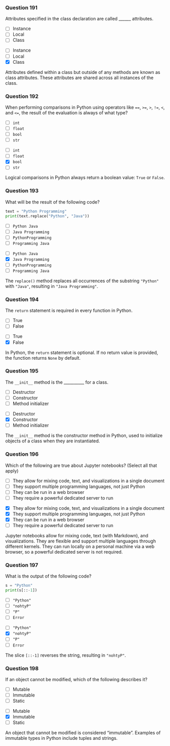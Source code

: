 ### Question 191 {.question}

Attributes specified in the class declaration are called ______ attributes.

::: {.r-stack}

::: {.absolute .left-0 .top-0 width=100%}
- [ ] Instance
- [ ] Local
- [ ] Class
:::

::: {.fragment .fade-in .absolute .left-0 .top-0 width=100%}
- [ ] Instance
- [ ] Local
- [x] Class


::: {.explanation}
Attributes defined within a class but outside of any methods are known as class attributes. These attributes are shared across all instances of the class.
:::
:::
:::

### Question 192 {.question}

When performing comparisons in Python using operators like `==`, `>=`, `>`, `!=`, `<`, and `<=`, the result of the evaluation is always of what type?

::: {.r-stack}

::: {.absolute .left-0 .top-0 width=100%}
- [ ] `int`
- [ ] `float`
- [ ] `bool`
- [ ] `str`
:::

::: {.fragment .fade-in .absolute .left-0 .top-0 width=100%}
- [ ] `int`
- [ ] `float`
- [x] `bool`
- [ ] `str`


::: {.explanation}
Logical comparisons in Python always return a boolean value: `True` or `False`.
:::
:::
:::

### Question 193 {.question}

What will be the result of the following code?

```python
text = "Python Programming"
print(text.replace("Python", "Java"))
```

::: {.r-stack}

::: {.absolute .left-0 .top-0 width=100%}
- [ ] `Python Java`
- [ ] `Java Programming`
- [ ] `PythonProgramming`
- [ ] `Programming Java`
:::

::: {.fragment .fade-in .absolute .left-0 .top-0 width=100%}
- [ ] `Python Java`
- [x] `Java Programming`
- [ ] `PythonProgramming`
- [ ] `Programming Java`


::: {.explanation}
The `replace()` method replaces all occurrences of the substring `"Python"` with `"Java"`, resulting in `"Java Programming"`.
:::
:::
:::

### Question 194 {.question}

The `return` statement is required in every function in Python.

::: {.r-stack}

::: {.absolute .left-0 .top-0 width=100%}
- [ ] True
- [ ] False
:::

::: {.fragment .fade-in .absolute .left-0 .top-0 width=100%}
- [ ] True
- [x] False


::: {.explanation}
In Python, the `return` statement is optional. If no return value is provided, the function returns `None` by default.
:::
:::
:::

### Question 195 {.question}

The `__init__` method is the __________ for a class.

::: {.r-stack}

::: {.absolute .left-0 .top-0 width=100%}
- [ ] Destructor
- [ ] Constructor
- [ ] Method initializer
:::

::: {.fragment .fade-in .absolute .left-0 .top-0 width=100%}
- [ ] Destructor
- [x] Constructor
- [ ] Method initializer


::: {.explanation}
The `__init__` method is the constructor method in Python, used to initialize objects of a class when they are instantiated.
:::
:::
:::

### Question 196 {.question}

::: {.smaller-80}
Which of the following are true about Jupyter notebooks? (Select all that apply)

::: {.r-stack}

::: {.absolute .left-0 .top-0 width=100%}
- [ ] They allow for mixing code, text, and visualizations in a single document
- [ ] They support multiple programming languages, not just Python
- [ ] They can be run in a web browser
- [ ] They require a powerful dedicated server to run
:::

::: {.fragment .fade-in .absolute .left-0 .top-0 width=100%}
- [x] They allow for mixing code, text, and visualizations in a single document
- [x] They support multiple programming languages, not just Python
- [x] They can be run in a web browser
- [ ] They require a powerful dedicated server to run


::: {.explanation}
Jupyter notebooks allow for mixing code, text (with Markdown), and visualizations. They are flexible and support multiple languages through different kernels. They can run locally on a personal machine via a web browser, so a powerful dedicated server is not required.
:::
:::
:::
:::

### Question 197 {.question}

What is the output of the following code?

```python
s = "Python"
print(s[::-1])
```

::: {.r-stack}

::: {.absolute .left-0 .top-0 width=100%}
- [ ] `"Python"`
- [ ] `"nohtyP"`
- [ ] `"P"`
- [ ] `Error`
:::

::: {.fragment .fade-in .absolute .left-0 .top-0 width=100%}
- [ ] `"Python"`
- [x] `"nohtyP"`
- [ ] `"P"`
- [ ] `Error`


::: {.explanation}
The slice `[::-1]` reverses the string, resulting in `"nohtyP"`.
:::
:::
:::

### Question 198 {.question}

If an object cannot be modified, which of the following describes it?

::: {.r-stack}

::: {.absolute .left-0 .top-0 width=100%}
- [ ] Mutable
- [ ] Immutable
- [ ] Static
:::

::: {.fragment .fade-in .absolute .left-0 .top-0 width=100%}
- [ ] Mutable
- [x] Immutable
- [ ] Static


::: {.explanation}
An object that cannot be modified is considered "immutable". Examples of immutable types in Python include tuples and strings.
:::
:::
:::

